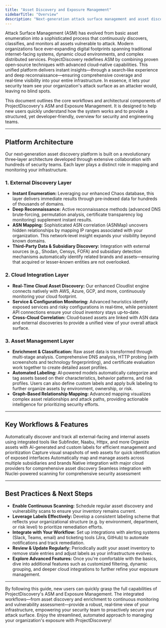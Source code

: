 ```yaml
---
title: "Asset Discovery and Exposure Management"
sidebarTitle: "Overview"
description: "Next-generation attack surface management and asset discovery platform"
---
```


Attack Surface Management (ASM) has evolved from basic asset enumeration into a sophisticated process that continuously discovers, classifies, and monitors all assets vulnerable to attack. Modern organizations face ever‐expanding digital footprints spanning traditional internet-facing systems, dynamic cloud environments, and complex distributed services. ProjectDiscovery redefines ASM by combining proven open‑source techniques with advanced cloud‑native capabilities. This unified platform delivers instant insights—through a search‑like experience and deep reconnaissance—ensuring comprehensive coverage and real‑time visibility into your entire infrastructure. In essence, it lets your security team see your organization's attack surface as an attacker would, leaving no blind spots.

This document outlines the core workflows and architectural components of ProjectDiscovery's ASM and Exposure Management. It is designed to help new users quickly understand how the system works and to provide a structured, yet developer‑friendly, overview for security and engineering teams.

---

## Platform Architecture

Our next‑generation asset discovery platform is built on a revolutionary three‑layer architecture developed through extensive collaboration with hundreds of security teams. Each layer plays a distinct role in mapping and monitoring your infrastructure.

### 1. External Discovery Layer

- **Instant Enumeration:** Leveraging our enhanced Chaos database, this layer delivers immediate results through pre‑indexed data for hundreds of thousands of domains.
- **Deep Reconnaissance:** Active reconnaissance methods (advanced DNS brute‑forcing, permutation analysis, certificate transparency log monitoring) supplement instant results.
- **ASN Mapping:** Sophisticated ASN correlation (ASNMap) uncovers hidden relationships by mapping IP ranges associated with your organization. This network‑level insight expands your visibility beyond known domains.
- **Third‑Party Data & Subsidiary Discovery:** Integration with external sources (e.g., Shodan, Censys, FOFA) and subsidiary detection mechanisms automatically identify related brands and assets—ensuring that acquired or lesser‑known entities are not overlooked.

### 2. Cloud Integration Layer

- **Real‑Time Cloud Asset Discovery:** Our enhanced Cloudlist engine connects natively with AWS, Azure, GCP, and more, continuously monitoring your cloud footprint.
- **Service & Configuration Monitoring:** Advanced heuristics identify exposed services and risky configurations in real‑time, while persistent API connections ensure your cloud inventory stays up‑to‑date.
- **Cross‑Cloud Correlation:** Cloud‑based assets are linked with ASN data and external discoveries to provide a unified view of your overall attack surface.

### 3. Asset Management Layer

- **Enrichment & Classification:** Raw asset data is transformed through multi‑stage analysis. Comprehensive DNS analysis, HTTP probing (with screenshots and technology fingerprinting), and certificate evaluation work together to create detailed asset profiles.
- **Automated Labeling:** AI‑powered models automatically categorize and tag assets based on their characteristics, behavior patterns, and risk profiles. Users can also define custom labels and apply bulk labeling to further organize assets by environment, ownership, or risk.
- **Graph‑Based Relationship Mapping:** Advanced mapping visualizes complex asset relationships and attack paths, providing actionable intelligence for prioritizing security efforts.

---

## Key Workflows & Features

<CardGroup cols={2}>
  <Card
    title="Asset Discovery"
    icon="radar"
    href="/cloud/assets/overview"
  >
    Automatically discover and track all external-facing and internal assets using integrated tools like Subfinder, Naabu, Httpx, and more
  </Card>
  <Card
    title="Labels & Categorization"
    icon="tags"
    href="/cloud/assets/labeling"
  >
    Organize assets with AI-generated and custom labels for efficient management and prioritization
  </Card>
  <Card
    title="Screenshots & Visualization"
    icon="image"
    href="/cloud/assets/screenshots"
  >
    Capture visual snapshots of web assets for quick identification of exposed interfaces
  </Card>
  <Card
    title="Subsidiary Management"
    icon="building"
    href="/cloud/assets/subsidiary"
  >
    Automatically map and manage assets across multiple subsidiaries and brands
  </Card>
  <Card
    title="Cloud Integrations"
    icon="cloud"
    href="/cloud/integrations"
  >
    Native integration with major cloud providers for comprehensive asset discovery
  </Card>
  <Card
    title="Vulnerability Management"
    icon="shield-check"
    href="/cloud/scanning/overview"
  >
    Seamless integration with Nuclei-powered scanning for comprehensive security assessment
  </Card>
</CardGroup>

---

## Best Practices & Next Steps

- **Enable Continuous Scanning:** Schedule regular asset discovery and vulnerability scans to ensure your inventory remains current.
- **Leverage Labels Effectively:** Develop a consistent labeling scheme that reflects your organizational structure (e.g. by environment, department, or risk level) to prioritize remediation efforts.
- **Integrate with Your Workflow:** Set up integrations with alerting systems (Slack, Teams, email) and ticketing tools (Jira, GitHub) to automate notifications and track remediation.
- **Review & Update Regularly:** Periodically audit your asset inventory to remove stale entries and adjust labels as your infrastructure evolves.
- **Explore Advanced Features:** Once you're comfortable with the basics, dive into additional features such as customized filtering, dynamic grouping, and deeper cloud integrations to further refine your exposure management.

---

By following this guide, new users can quickly grasp the full capabilities of ProjectDiscovery's ASM and Exposure Management. The integrated workflows—from asset discovery and enrichment to continuous monitoring and vulnerability assessment—provide a robust, real‑time view of your infrastructure, empowering your security team to proactively secure your attack surface. Enjoy the streamlined, automated approach to managing your organization's exposure with ProjectDiscovery!
